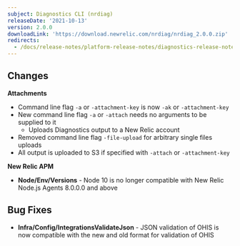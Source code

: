 ```yaml
---
subject: Diagnostics CLI (nrdiag)
releaseDate: '2021-10-13'
version: 2.0.0
downloadLink: 'https://download.newrelic.com/nrdiag/nrdiag_2.0.0.zip'
redirects:
  - /docs/release-notes/platform-release-notes/diagnostics-release-notes/diagnostics-cli-200
---
```


## Changes

**Attachments**

* Command line flag `-a` or `-attachment-key` is now `-ak` or `-attachment-key`
* New command line flag `-a` or `-attach` needs no arguments to be supplied to it
  * Uploads Diagnostics output to a New Relic account
* Removed command line flag `-file-upload` for arbitrary single files uploads
* All output is uploaded to S3 if specified with `-attach` or `-attachment-key`

**New Relic APM**

* **Node/Env/Versions** - Node 10 is no longer compatible with New Relic Node.js Agents 8.0.0.0 and above

## Bug Fixes

* **Infra/Config/IntegrationsValidateJson** - JSON validation of OHIS is now compatible with the new and old format for validation of OHIS
